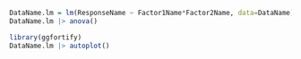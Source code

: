 
```r
DataName.lm = lm(ResponseName ~ Factor1Name*Factor2Name, data=DataName)
DataName.lm |> anova()
```


```r
library(ggfortify)
DataName.lm |> autoplot()
```
